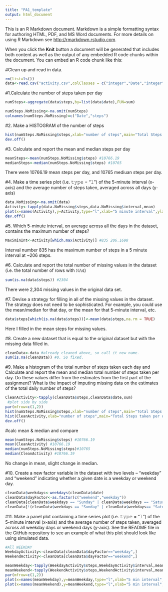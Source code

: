 ```yaml
---
title: "PA1_template"
output: html_document
---
```


This is an R Markdown document. Markdown is a simple formatting syntax for authoring HTML, PDF, and MS Word documents. For more details on using R Markdown see <http://rmarkdown.rstudio.com>.

When you click the **Knit** button a document will be generated that includes both content as well as the output of any embedded R code chunks within the document. You can embed an R code chunk like this:

#Clean up and read in data.
```r
rm(list=ls())
data<-read.csv("activity.csv",colClasses = c("integer","Date","integer")) #steps (integer), date (date), interval (integer)
```
#1.Calculate the number of steps taken per day
```r
numSteps<-aggregate(data$steps,by=list(data$date),FUN=sum)

numSteps.NoMissing<-na.omit(numSteps)
colnames(numSteps.NoMissing)=c("Date","steps")
```
#2. Make a HISTOGRAM of the number of steps


```r
hist(numSteps.NoMissing$steps,xlab="number of steps",main="Total Steps taken per day")
dev.off()
```

#3. Calculate and report the mean and median steps per day
```r
meanSteps<-mean(numSteps.NoMissing$steps) #10766.19
medianSteps<-median(numSteps.NoMissing$steps) #10765
```
There were 10766.19 mean steps per day, and 10765 mediuan steps per day. 


#4. Make a time series plot (i.e. 𝚝𝚢𝚙𝚎 = "𝚕") of the 5-minute interval (x-axis) and the average number of steps taken, averaged across all days (y-axis)
```r
data.NoMissing<-na.omit(data)
Activity<-tapply(data.NoMissing$steps,data.NoMissing$interval,mean)
plot(x=names(Activity),y=Activity,type="l",xlab="5 minute interval",ylab="Average number of Steps",main="Averages across all days")
dev.off()
```

#5. Which 5-minute interval, on average across all the days in the dataset, contains the maximum number of steps?
```r
Max5minInt<-Activity[which.max(Activity)] #835 206.1698
```
Interval number 835 has the maximum number of steps in a 5 minute interval at ~206 steps. 

#6. Calculate and report the total number of missing values in the dataset (i.e. the total number of rows with 𝙽𝙰s)
```r
sum(is.na(data$steps)) #2304
```
There were 2,304 missing values in the original data set.

#7. Devise a strategy for filling in all of the missing values in the dataset. The strategy does not need to be sophisticated. For example, you could use the mean/median for that day, or the mean for that 5-minute interval, etc.
```r
data$steps[which(is.na(data$steps))]<-mean(data$steps,na.rm = TRUE)
```
Here I filled in the mean steps for missing values.

#8. Create a new dataset that is equal to the original dataset but with the missing data filled in.
```r
cleanData<-data #already cleaned above, so call it new name.
sum(is.na(cleanData)) #0. So fixed. 
```
#9. Make a histogram of the total number of steps taken each day and Calculate and report the mean and median total number of steps taken per day. Do these values differ from the estimates from the first part of the assignment? What is the impact of imputing missing data on the estimates of the total daily number of steps?
```r
CleanActivity<-tapply(cleanData$steps,cleanData$date,sum)
 #plot side by side
par(mfrow=c(1,2))
hist(numSteps.NoMissing$steps,xlab="number of steps",main="Total Steps taken per day",ylim=c(0,50))
hist(CleanActivity,xlab="number of steps",main="Total Steps taken per day (imputed missing values to mean)",ylim=c(0,50))
dev.off()
```
#calc mean & median and compare
```r
mean(numSteps.NoMissing$steps) #10766.19
mean(CleanActivity) #10766.19
median(numSteps.NoMissing$steps)#10765
median(CleanActivity) #10766.19
```
No change in mean, slight change in median. 

#10. Create a new factor variable in the dataset with two levels – “weekday” and “weekend” indicating whether a given date is a weekday or weekend day.
```r
cleanData$weekdays<-weekdays(cleanData$date)
cleanData$dayFactor<-as.factor(c("weekend","weekday"))
cleanData[cleanData$weekdays == "Sunday" | cleanData$weekdays == "Saturday" ,5]<- factor("weekend")
cleanData[!(cleanData$weekdays == "Sunday" | cleanData$weekdays== "Saturday"),5 ]<- factor("weekday")
```

#11. Make a panel plot containing a time series plot (i.e. 𝚝𝚢𝚙𝚎 = "𝚕") of the 5-minute interval (x-axis) and the average number of steps taken, averaged across all weekday days or weekend days (y-axis). See the README file in the GitHub repository to see an example of what this plot should look like using simulated data.

```r
#All WEEKDAY
WeekdayActivity<-cleanData[cleanData$dayFactor=="weekday",]
WeekendActivity<-cleanData[cleanData$dayFactor=="weekend",]

meanWeekday<-tapply(WeekdayActivity$steps,WeekdayActivity$interval,mean)
meanWeekend<-tapply(WeekendActivity$steps,WeekendActivity$interval,mean)
par(mfrow=c(1,2))
plot(x=names(meanWeekday),y=meanWeekday,type="l",xlab="5 min interval",ylab="average num steps",main="Weekday step patterns")
plot(x=names(meanWeekend),y=meanWeekend,type="l",xlab="5 min interval",ylab="average num steps",main="Weekend step patterns")
```